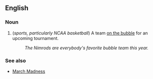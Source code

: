 ==English==

===Noun===

# (''sports, particularly NCAA basketball'') A team [[on the bubble]] for an upcoming tournament.
#: ''The Nimrods are everybody's favorite bubble team this year.''

===See also===

*[[March Madness]]